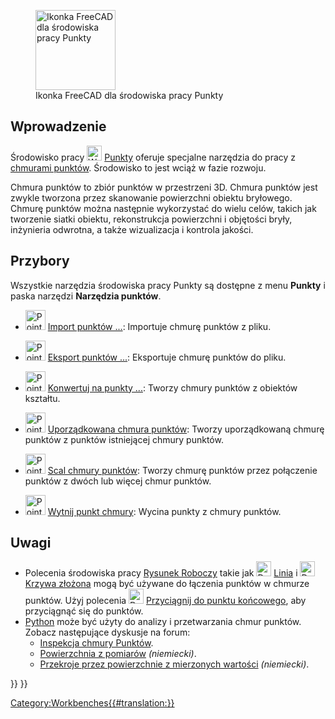 <languages/>

{{Docnav/pl
|[[PartDesign_Workbench/pl|środowisko pracy Projekt Części]]
|[[Reverse_Engineering_Workbench/pl|środowisko pracy Inżynieria wsteczna]]
|IconL=Workbench_PartDesign.svg
|IconR=Workbench_Reverse_Engineering.svg
}}

[[Image:Workbench_Points.svg|thumb|128px|Ikonka FreeCAD dla środowiska pracy Punkty]]

{{TOCright}}

<span id="Introduction"></span>
==Wprowadzenie==

Środowisko pracy [[Image:Workbench_Points.svg|24px]] [[Points_Workbench/pl|Punkty]] oferuje specjalne narzędzia do pracy z [http://en.wikipedia.org/wiki/Point_cloud chmurami punktów]. Środowisko to jest wciąż w fazie rozwoju.

Chmura punktów to zbiór punktów w przestrzeni 3D. Chmura punktów jest zwykle tworzona przez skanowanie powierzchni obiektu bryłowego. Chmurę punktów można następnie wykorzystać do wielu celów, takich jak tworzenie siatki obiektu, rekonstrukcja powierzchni i objętości bryły, inżynieria odwrotna, a także wizualizacja i kontrola jakości.

<span id="Tools"></span>
==Przybory==

Wszystkie narzędzia środowiska pracy Punkty są dostępne z menu '''Punkty''' i paska narzędzi '''Narzędzia punktów'''.

* [[Image:Points_Import.svg|32px]] [[Points_Import/pl|Import punktów ...]]: Importuje chmurę punktów z pliku.

* [[Image:Points_Export.svg|32px]] [[Points_Export/pl|Eksport punktów ...]]: Eksportuje chmurę punktów do pliku.

* [[Image:Points_Convert.svg|32px]] [[Points_Convert/pl|Konwertuj na punkty ...]]: Tworzy chmury punktów z obiektów kształtu.

* [[Image:Points_Structure.svg|32px]] [[Points_Structure/pl|Uporządkowana chmura punktów]]: Tworzy uporządkowaną chmurę punktów z punktów istniejącej chmury punktów.

* [[Image:Points_Merge.svg|32px]] [[Points_Merge/pl|Scal chmury punktów]]: Tworzy chmurę punktów przez połączenie punktów z dwóch lub więcej chmur punktów.

* [[Image:Points_PolyCut.svg|32px]] [[Points_PolyCut/pl|Wytnij punkt chmury]]: Wycina punkty z chmury punktów.

<span id="Notes"></span>
==Uwagi==

* Polecenia środowiska pracy [[Draft_Workbench/pl|Rysunek Roboczy]] takie jak [[Image:Draft_Line.svg|24px]] [[Draft_Line/pl|Linia]] i [[Image:Draft_BSpline.svg|24px]] [[Draft_BSpline/pl|Krzywa złożona]] mogą być używane do łączenia punktów w chmurze punktów. Użyj polecenia [[Image:Draft_Snap_Endpoint.svg|24px]] [[Draft_Snap_Endpoint/pl|Przyciągnij do punktu końcowego]], aby przyciągnąć się do punktów.
* [[Python/pl|Python]] może być użyty do analizy i przetwarzania chmur punktów. Zobacz następujące dyskusje na forum:
** [http://forum.freecadweb.org/viewtopic.php?f=3&t=16098 Inspekcja chmury Punktów].
** [http://forum.freecadweb.org/viewtopic.php?f=13&t=15988 Powierzchnia z pomiarów] ''(niemiecki)''.
** [http://forum.freecadweb.org/viewtopic.php?f=13&t=16103 Przekroje przez powierzchnie z mierzonych wartości] ''(niemiecki)''.


{{Docnav/pl
|[[PartDesign_Workbench/pl|środowisko pracy Projekt Części]]
|[[Reverse_Engineering_Workbench/pl|środowisko pracy Inżynieria wsteczna]]
|IconL=Workbench_PartDesign.svg
|IconR=Workbench_Reverse_Engineering.svg
}}

{{Points Tools navi{{#translation:}}}}
{{Userdocnavi{{#translation:}}}}
[[Category:Workbenches{{#translation:}}]]